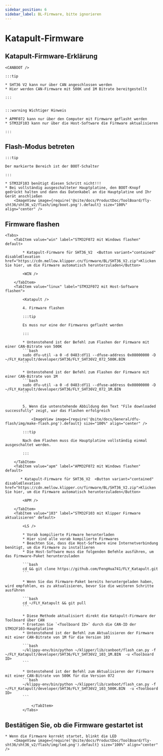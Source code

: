 ```yaml
---
sidebar_position: 6
sidebar_label: BL-Firmware, bitte ignorieren
---
```





# Katapult-Firmware

## Katapult-Firmware-Erklärung

    <CANBOOT />

    :::tip

    * SHT36 V2 kann nur über CAN angeschlossen werden
    * Hier werden CAN-Firmware mit 500K und 1M Bitrate bereitgestellt

    :::


    :::warning Wichtiger Hinweis

    * APMF072 kann nur über den Computer mit Firmware geflasht werden
    * STM32F103 kann nur über die Host-Software die Firmware aktualisieren

    :::


## Flash-Modus betreten

    :::tip

    Der markierte Bereich ist der BOOT-Schalter

    :::

    * STM32F103 benötigt diesen Schritt nicht!!!
    * Bei vollständig ausgeschalteter Hauptplatine, den BOOT-Knopf gedrückt halten und dann das Datenkabel an die Hauptplatine und Ihr Gerät anschließen
        <ImageView image={require('@site/docs/ProductDoc/ToolBoard/fly-sht36/sht36_v2/flash/img/boot.png').default} size="100%" align="center" />

## Firmware flashen
    <Tabs>
        <TabItem value="win" label="STM32F072 mit Windows flashen" default>

            * Katapult-Firmware für SHT36_V2  <Button variant="contained" disableElevation href="https://cdn.mellow.klipper.cn/firmware/BL/SHT36_V2.zip">Klicken Sie hier, um die Firmware automatisch herunterzuladen</Button>

            <WIN />

        </TabItem>
        <TabItem value="linux" label="STM32F072 mit Host-Software flashen">
            
            <Katapult />

            4. Firmware flashen

            :::tip

            Es muss nur eine der Firmwares geflasht werden

            :::

            * Untenstehend ist der Befehl zum Flashen der Firmware mit einer CAN-Bitrate von 500K
            ```bash
            sudo dfu-util -a 0 -d 0483:df11 --dfuse-address 0x08000000 -D ~/FLY_Katapult/developer/SHT36/FLY_SHT36V2_072_500K.BIN
            ```
                       
            * Untenstehend ist der Befehl zum Flashen der Firmware mit einer CAN-Bitrate von 1M
            ```bash
            sudo dfu-util -a 0 -d 0483:df11 --dfuse-address 0x08000000 -D ~/FLY_Katapult/developer/SHT36/FLY_SHT36V2_072_1M.BIN
            ```


            5. Wenn die untenstehende Abbildung den Text "File downloaded successfully" zeigt, war das Flashen erfolgreich

                <ImageView image={require('@site/docs/General/dfu-flash/img/make-flash.png').default} size="100%" align="center" />

            :::tip

            Nach dem Flashen muss die Hauptplatine vollständig einmal ausgeschaltet werden.

            :::

        </TabItem>
        <TabItem value="apm" label="APM32F072 mit Windows flashen" default>

           * Katapult-Firmware für SHT36_V2  <Button variant="contained" disableElevation href="https://cdn.mellow.klipper.cn/firmware/BL/SHT36_V2.zip">Klicken Sie hier, um die Firmware automatisch herunterzuladen</Button>

            <APM />
            
        </TabItem>
        <TabItem value="103" label="STM32F103 mit Klipper Firmware aktualisieren" default>

            <LS />

            * Vorab kompilierte Firmware herunterladen
            * Hier sind alle vorab kompilierte Firmwares
            * Beachten Sie, dass die Host-Software eine Internetverbindung benötigt, um die Firmware zu installieren
            * Die Host-Software muss die folgenden Befehle ausführen, um das Firmware-Paket herunterzuladen

            ```bash
            cd && git clone https://github.com/FengHua741/FLY_Katapult.git
            ```

            * Wenn Sie das Firmware-Paket bereits heruntergeladen haben, wird empfohlen, es zu aktualisieren, bevor Sie die weiteren Schritte ausführen

            ```bash
            cd ~/FLY_Katapult && git pull
            ```

            * Diese Methode aktualisiert direkt die Katapult-Firmware der Toolboard über CAN
            * Ersetzen Sie `<Toolboard ID>` durch die CAN-ID der STM32F103-Hauptplatine
            * Untenstehend ist der Befehl zum Aktualisieren der Firmware mit einer CAN-Bitrate von 1M für die Version 103

            ```bash
            ~/klippy-env/bin/python ~/klipper/lib/canboot/flash_can.py -f ~/FLY_Katapult/developer/SHT36/FLY_SHT36V2_103_1M.BIN  -u <Toolboard ID>
            ```

            * Untenstehend ist der Befehl zum Aktualisieren der Firmware mit einer CAN-Bitrate von 500K für die Version 072
            ```bash
            ~/klippy-env/bin/python ~/klipper/lib/canboot/flash_can.py -f ~/FLY_Katapult/developer/SHT36/FLY_SHT36V2_103_500K.BIN  -u <Toolboard ID>
            ```
                    
                </TabItem>
            </Tabs>

## Bestätigen Sie, ob die Firmware gestartet ist

    * Wenn die Firmware korrekt startet, blinkt die LED
        <ImageView image={require('@site/docs/ProductDoc/ToolBoard/fly-sht36/sht36_v2/flash/img/led.png').default} size="100%" align="center" />